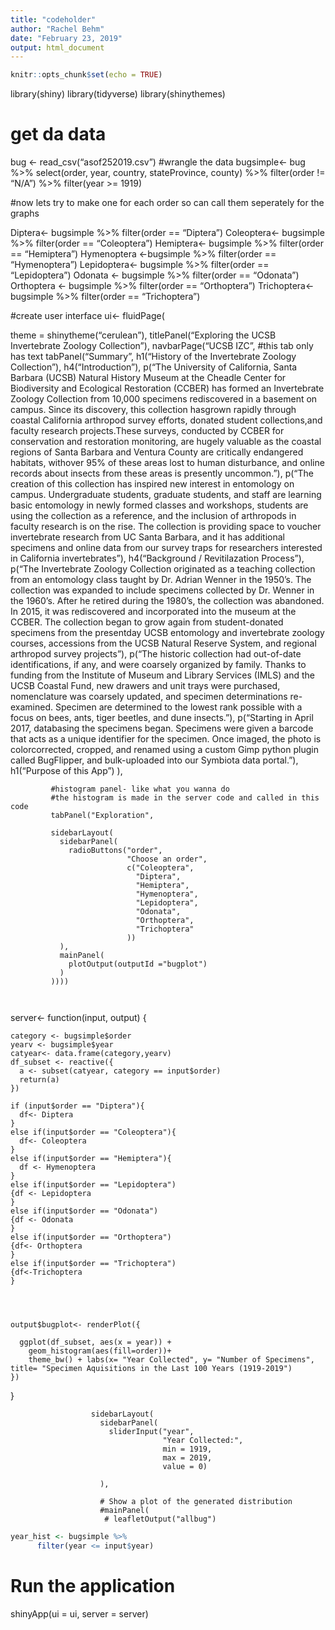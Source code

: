 ```yaml
---
title: "codeholder"
author: "Rachel Behm"
date: "February 23, 2019"
output: html_document
---
```


```r
knitr::opts_chunk$set(echo = TRUE)
```

library(shiny)
library(tidyverse)
library(shinythemes)

# get da data
bug <- read_csv("asof252019.csv") 
#wrangle the data
bugsimple<- bug %>% 
  select(order, year, country, stateProvince, county) %>%
  filter(order != "N/A") %>%
  filter(year >= 1919)


#now lets try to make one for each order so can call them seperately for the graphs

Diptera<- bugsimple %>%
  filter(order == "Diptera")
Coleoptera<- bugsimple %>%
  filter(order == "Coleoptera")
Hemiptera<- bugsimple %>%
  filter(order == "Hemiptera")
Hymenoptera <-bugsimple %>%
  filter(order == "Hymenoptera")
Lepidoptera<- bugsimple %>%
  filter(order == "Lepidoptera")
Odonata <- bugsimple %>%
  filter(order == "Odonata")
Orthoptera <- bugsimple %>%
  filter(order == "Orthoptera")
Trichoptera<- bugsimple %>%
  filter(order == "Trichoptera")






#create user interface
ui<- fluidPage(
  
  theme = shinytheme("cerulean"),
  titlePanel("Exploring the UCSB Invertebrate Zoology Collection"),
  navbarPage("UCSB IZC",
             #this tab only has text
             tabPanel("Summary",
                      h1("History of the Invertebrate Zoology Collection"),
                      h4("Introduction"),
                      p("The University of California, Santa Barbara (UCSB) Natural History Museum at the Cheadle Center for Biodiversity and Ecological Restoration (CCBER) has formed an Invertebrate Zoology Collection from 10,000 specimens rediscovered in a basement on campus. Since its discovery, this collection hasgrown rapidly through coastal California arthropod survey efforts, donated student collections,and faculty research projects.These surveys, conducted by CCBER for conservation and restoration monitoring, are hugely valuable as the coastal regions of Santa Barbara and Ventura County are critically endangered habitats, withover 95% of these areas lost to human disturbance, and online records about insects from these areas is presently uncommon."),
                      p("The creation of this collection has inspired new interest in entomology on campus. Undergraduate students, graduate students, and staff are learning basic entomology in newly formed classes and workshops, students are using the collection as a reference, and the inclusion of arthropods in faculty research is on the rise. The collection is providing space to voucher invertebrate research from UC Santa Barbara, and it has additional specimens and online data from our survey traps for researchers interested in California invertebrates"),
                      h4("Background / Revitilazation Process"),
                      p("The Invertebrate Zoology Collection originated as a teaching collection from an entomology class taught by Dr. Adrian Wenner in the 1950's. The collection was expanded to include specimens collected by Dr. Wenner in the 1960's. After he retired during the 1980's, the collection was abandoned. In 2015, it was rediscovered and incorporated into the museum at the CCBER. The collection began to grow again from student-donated specimens from the presentday UCSB entomology and invertebrate zoology courses, accessions from the UCSB Natural Reserve System, and regional arthropod survey projects"),
                      p("The historic collection had out-of-date identifications, if any, and were coarsely organized by family. Thanks to funding from the Institute of Museum and Library Services (IMLS) and the UCSB Coastal Fund, new drawers and unit trays were purchased,  nomenclature was coarsely updated, and specimen determinations re-examined. Specimen are determined to the lowest rank possible with a focus on bees, ants, tiger beetles, and dune insects."),
                      p("Starting in April 2017, databasing the specimens began. Specimens were given a barcode that acts as a unique identifier for the specimen. Once imaged, the photo is colorcorrected, cropped, and renamed using a custom Gimp python plugin called BugFlipper, and bulk-uploaded into our Symbiota data portal."),
                      h1("Purpose of this App")
                      ),
                      
             
             #histogram panel- like what you wanna do 
             #the histogram is made in the server code and called in this code
             tabPanel("Exploration",
                      
             sidebarLayout(
               sidebarPanel(
                 radioButtons("order",
                              "Choose an order",
                              c("Coleoptera",
                                "Diptera",
                                "Hemiptera",
                                "Hymenoptera",
                                "Lepidoptera",
                                "Odonata",
                                "Orthoptera",
                                "Trichoptera"
                              ))
               ),
               mainPanel(
                 plotOutput(outputId ="bugplot")
               )
             ))))
             
             
  
  
  server<- function(input, output) {

    
    category <- bugsimple$order
    yearv <- bugsimple$year
    catyear<- data.frame(category,yearv)
    df_subset <- reactive({
      a <- subset(catyear, category == input$order)
      return(a)
    })
    
    if (input$order == "Diptera"){
      df<- Diptera
    }
    else if(input$order == "Coleoptera"){
      df<- Coleoptera
    }
    else if(input$order == "Hemiptera"){
      df <- Hymenoptera
    }
    else if(input$order == "Lepidoptera")
    {df <- Lepidoptera
    }
    else if(input$order == "Odonata")
    {df <- Odonata
    }
    else if(input$order == "Orthoptera")
    {df<- Orthoptera
    }
    else if(input$order == "Trichoptera")
    {df<-Trichoptera
    }
    
    

    
    output$bugplot<- renderPlot({
      
      ggplot(df_subset, aes(x = year)) +
        geom_histogram(aes(fill=order))+
        theme_bw() + labs(x= "Year Collected", y= "Number of Specimens", title= "Specimen Aquisitions in the Last 100 Years (1919-2019")
    })
    
  }
  

  
  
  
  
  
  
  
   
                      sidebarLayout(
                        sidebarPanel(
                          sliderInput("year",
                                      "Year Collected:",
                                      min = 1919,
                                      max = 2019,
                                      value = 0)
                          
                        ),
                        
                        # Show a plot of the generated distribution
                        #mainPanel(
                         # leafletOutput("allbug")
  
  
  
  
  
```r
year_hist <- bugsimple %>% 
      filter(year <= input$year) 
```
 



# Run the application 
shinyApp(ui = ui, server = server)
